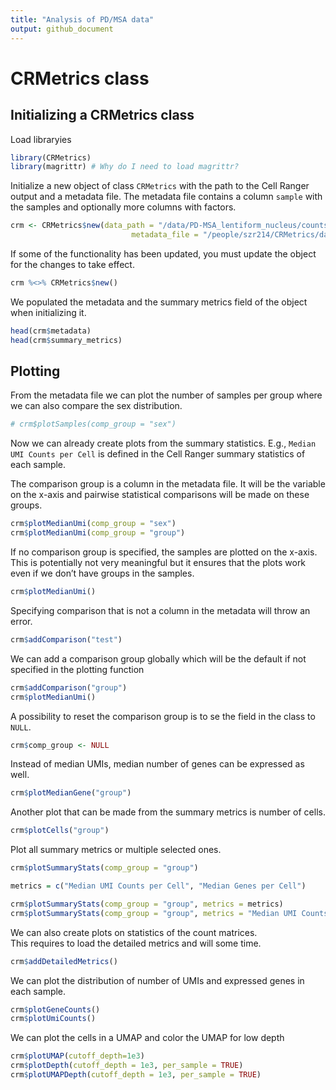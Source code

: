 ```yaml
---
title: "Analysis of PD/MSA data"
output: github_document
---
```


# CRMetrics class


## Initializing a CRMetrics class

Load libraryies

```r
library(CRMetrics)
library(magrittr) # Why do I need to load magrittr?
```

Initialize a new object of class `CRMetrics` with the path to the Cell Ranger output and a metadata file. 
The metadata file contains a column `sample` with the samples and optionally more columns with factors. 

```r
crm <- CRMetrics$new(data_path = "/data/PD-MSA_lentiform_nucleus/counts_premrna/", 
                           metadata_file = "/people/szr214/CRMetrics/data/metadata.csv", n.cores = 10)
```

If some of the functionality has been updated, you must update the object for the changes to take effect.

```r
crm %<>% CRMetrics$new()
```

We populated the metadata and the summary metrics field of the object when initializing it. 

```r
head(crm$metadata)
head(crm$summary_metrics)
```


## Plotting 

From the metadata file we can plot the number of samples per group where we can also compare the sex distribution.

```r
# crm$plotSamples(comp_group = "sex")
```

Now we can already create plots from the summary statistics. 
E.g., `Median UMI Counts per Cell` is defined in the Cell Ranger summary statistics of each sample. 

The comparison group is a column in the metadata file. 
It will be the variable on the x-axis and pairwise statistical comparisons will be made on these groups. 

```r
crm$plotMedianUmi(comp_group = "sex")
crm$plotMedianUmi(comp_group = "group")
```

If no comparison group is specified, the samples are plotted on the x-axis.  
This is potentially not very meaningful but it ensures that the plots work even if we don't have groups in the samples. 

```r
crm$plotMedianUmi()
```


Specifying comparison that is not a column in the metadata will throw an error.

```r
crm$addComparison("test")
```

We can add a comparison group globally which will be the default if not specified in the plotting function

```r
crm$addComparison("group")
crm$plotMedianUmi()
```

A possibility to reset the comparison group is to se the field in the class to `NULL`. 

```r
crm$comp_group <- NULL
```


Instead of median UMIs, median number of genes can be expressed as well. 

```r
crm$plotMedianGene("group")
```




Another plot that can be made from the summary metrics is number of cells.

```r
crm$plotCells("group")
```

Plot all summary metrics or multiple selected ones. 

```r
crm$plotSummaryStats(comp_group = "group")
```


```r
metrics = c("Median UMI Counts per Cell", "Median Genes per Cell")

crm$plotSummaryStats(comp_group = "group", metrics = metrics)
crm$plotSummaryStats(comp_group = "group", metrics = "Median UMI Counts per Cell")
```



We can also create plots on statistics of the count matrices.  
This requires to load the detailed metrics and will some time. 

```r
crm$addDetailedMetrics()
```

We can plot the distribution of number of UMIs and expressed genes in each sample. 

```r
crm$plotGeneCounts()
crm$plotUmiCounts()
```

We can plot the cells in a UMAP and color the UMAP for low depth
```r
crm$plotUMAP(cutoff_depth=1e3)
crm$plotDepth(cutoff_depth = 1e3, per_sample = TRUE)
crm$plotUMAPDepth(cutoff_depth = 1e3, per_sample = TRUE)
```